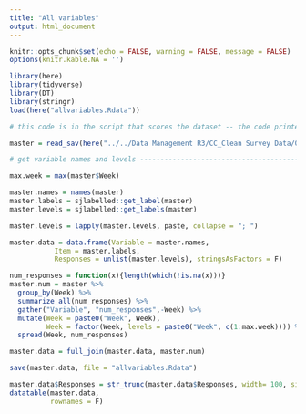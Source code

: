 ```yaml
---
title: "All variables"
output: html_document
---
```


```r
knitr::opts_chunk$set(echo = FALSE, warning = FALSE, message = FALSE)
options(knitr.kable.NA = '')
```

```r
library(here)
library(tidyverse)
library(DT)
library(stringr)
load(here("allvariables.Rdata"))
```

```r

# this code is in the script that scores the dataset -- the code printed here is not evaluated, but just copied over so others can see how I made the table.

master = read_sav(here("../../Data Management R3/CC_Clean Survey Data/00_R3 MasterFile/MasterFile_groupings.sav"))

# get variable names and levels -------------------------------------------

max.week = max(master$Week)

master.names = names(master)
master.labels = sjlabelled::get_label(master)
master.levels = sjlabelled::get_labels(master)

master.levels = lapply(master.levels, paste, collapse = "; ")

master.data = data.frame(Variable = master.names,
           Item = master.labels,
           Responses = unlist(master.levels), stringsAsFactors = F)

num_responses = function(x){length(which(!is.na(x)))}
master.num = master %>%
  group_by(Week) %>%
  summarize_all(num_responses) %>%
  gather("Variable", "num_responses",-Week) %>%
  mutate(Week = paste0("Week", Week),
         Week = factor(Week, levels = paste0("Week", c(1:max.week)))) %>%
  spread(Week, num_responses)

master.data = full_join(master.data, master.num)

save(master.data, file = "allvariables.Rdata")
```


```r
master.data$Responses = str_trunc(master.data$Responses, width= 100, side = "right")
datatable(master.data, 
          rownames = F)
```

